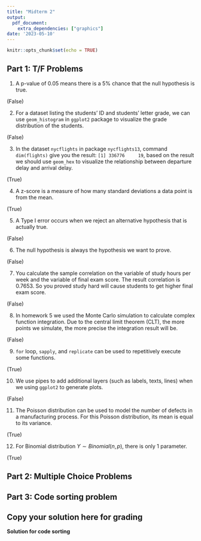 ```yaml
---
title: "Midterm 2"
output: 
  pdf_document:
    extra_dependencies: ["graphics"]
date: '2023-05-10'
---
```



```r
knitr::opts_chunk$set(echo = TRUE)
```


## Part 1: T/F Problems

1. A p-value of 0.05 means there is a 5% chance that the null hypothesis is true. 

(False)

2. For a dataset listing the students' ID and students' letter grade, we can use `geom_histogram` in `ggplot2` package to visualize the grade distribution of the students.

(False)

3. In the dataset `nycflights` in package `nycflights13`, command `dim(flights)` give you the result: `[1] 336776     19`, based on the result we should use `geom_hex` to visualize the relationship between departure delay and arrival delay.

(True)

4. A z-score is a measure of how many standard deviations a data point is from the mean.

(True)

5. A Type I error occurs when we reject an alternative hypothesis that is actually true. 

(False)

6. The null hypothesis is always the hypothesis we want to prove. 

(False)

7. You calculate the sample correlation on the variable of study hours per week and the variable of final exam score. The result correlation is 0.7653. So you proved study hard will cause students to get higher final exam score.

(False)

8. In homework 5 we used the Monte Carlo simulation to calculate complex function integration. Due to the central limit theorem (CLT), the more points we simulate, the more precise the integration result will be.

(False)

9. `for` loop, `sapply`, and `replicate` can be used to repetitively execute some functions. 

(True)

10. We use pipes to add additional layers (such as labels, texts, lines) when we using `ggplot2` to generate plots. 

(False)

11. The Poisson distribution can be used to model the number of defects in a manufacturing process. For this Poisson distribution, its mean is equal to its variance.

(True)

12. For Binomial distribution $Y\sim Binomial(n, p)$, there is only 1 parameter.

(True)

## Part 2: Multiple Choice Problems


## Part 3: Code sorting problem



\newpage

## Copy your solution here for grading


\begin{table}[htbp]
\centering
\resizebox{\columnwidth}{!}{
\begin{tabular}{|l|l|l|l|l|l|l|l|l|l|l|l|l|}
\hline
1-12   &  &  &  &  &  &  &  &  &  &  &  &  \\ \hline
13-24  &  &  &  &  &  &  &  &  &  &  &  &  \\ \hline
\end{tabular}
}
\end{table}

**Solution for code sorting**





